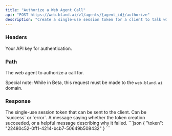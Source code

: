 ```yaml
---
title: "Authorize a Web Agent Call"  
api: "POST https://web.bland.ai/v1/agents/{agent_id}/authorize"
description: "Create a single-use session token for a client to talk with your web agent."
---
```


### Headers

<ParamField header="authorization" type="string" required>
  Your API key for authentication.
</ParamField>

### Path

<ParamField path="agent_id" type="string" required>
  The web agent to authorize a call for.

  Special note: While in Beta, this request must be made to the `web.bland.ai` domain.
</ParamField>

### Response

<ResponseField name="token" type="string">
  The single-use session token that can be sent to the client.
</ResponseField>

<ResponseField name="status" type="string">
  Can be `success` or `error`.
</ResponseField>

<ResponseField name="message" type="string">
  A message saying whether the token creation succeeded, or a helpful message describing why it failed.
</ResponseField>

<ResponseExample>
```json
{
  "token": "22480c52-0ff1-4214-bcb7-50649b508432"
}
```
</ResponseExample>
